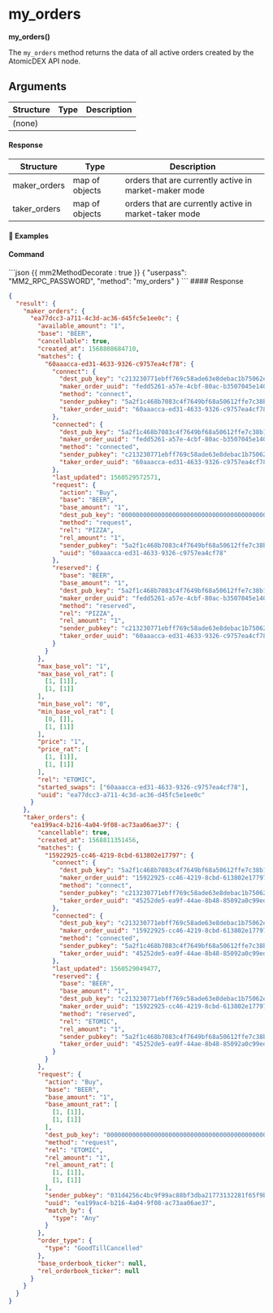 
# my_orders

**my_orders()**

The `my_orders` method returns the data of all active orders created by the AtomicDEX API node.

## Arguments

| Structure | Type | Description |
| --------- | ---- | ----------- |
| (none)    |      |             |

#### Response

| Structure    | Type           | Description                                           |
| ------------ | -------------- | ----------------------------------------------------- |
| maker_orders | map of objects | orders that are currently active in market-maker mode |
| taker_orders | map of objects | orders that are currently active in market-taker mode |

#### 📌 Examples

#### Command

<CodeGroup title="" tag="POST" label="my_orders">
```json {{ mm2MethodDecorate : true }}
{
  "userpass": "MM2_RPC_PASSWORD",
  "method": "my_orders"
}
```
</CodeGroup>


<CollapsibleSection expandedText='Hide Response' collapsedText='Show Response'>
#### Response

```json
{
  "result": {
    "maker_orders": {
      "ea77dcc3-a711-4c3d-ac36-d45fc5e1ee0c": {
        "available_amount": "1",
        "base": "BEER",
        "cancellable": true,
        "created_at": 1568808684710,
        "matches": {
          "60aaacca-ed31-4633-9326-c9757ea4cf78": {
            "connect": {
              "dest_pub_key": "c213230771ebff769c58ade63e8debac1b75062ead66796c8d793594005f3920",
              "maker_order_uuid": "fedd5261-a57e-4cbf-80ac-b3507045e140",
              "method": "connect",
              "sender_pubkey": "5a2f1c468b7083c4f7649bf68a50612ffe7c38b1d62e1ece3829ca88e7e7fd12",
              "taker_order_uuid": "60aaacca-ed31-4633-9326-c9757ea4cf78"
            },
            "connected": {
              "dest_pub_key": "5a2f1c468b7083c4f7649bf68a50612ffe7c38b1d62e1ece3829ca88e7e7fd12",
              "maker_order_uuid": "fedd5261-a57e-4cbf-80ac-b3507045e140",
              "method": "connected",
              "sender_pubkey": "c213230771ebff769c58ade63e8debac1b75062ead66796c8d793594005f3920",
              "taker_order_uuid": "60aaacca-ed31-4633-9326-c9757ea4cf78"
            },
            "last_updated": 1560529572571,
            "request": {
              "action": "Buy",
              "base": "BEER",
              "base_amount": "1",
              "dest_pub_key": "0000000000000000000000000000000000000000000000000000000000000000",
              "method": "request",
              "rel": "PIZZA",
              "rel_amount": "1",
              "sender_pubkey": "5a2f1c468b7083c4f7649bf68a50612ffe7c38b1d62e1ece3829ca88e7e7fd12",
              "uuid": "60aaacca-ed31-4633-9326-c9757ea4cf78"
            },
            "reserved": {
              "base": "BEER",
              "base_amount": "1",
              "dest_pub_key": "5a2f1c468b7083c4f7649bf68a50612ffe7c38b1d62e1ece3829ca88e7e7fd12",
              "maker_order_uuid": "fedd5261-a57e-4cbf-80ac-b3507045e140",
              "method": "reserved",
              "rel": "PIZZA",
              "rel_amount": "1",
              "sender_pubkey": "c213230771ebff769c58ade63e8debac1b75062ead66796c8d793594005f3920",
              "taker_order_uuid": "60aaacca-ed31-4633-9326-c9757ea4cf78"
            }
          }
        },
        "max_base_vol": "1",
        "max_base_vol_rat": [
          [1, [1]],
          [1, [1]]
        ],
        "min_base_vol": "0",
        "min_base_vol_rat": [
          [0, []],
          [1, [1]]
        ],
        "price": "1",
        "price_rat": [
          [1, [1]],
          [1, [1]]
        ],
        "rel": "ETOMIC",
        "started_swaps": ["60aaacca-ed31-4633-9326-c9757ea4cf78"],
        "uuid": "ea77dcc3-a711-4c3d-ac36-d45fc5e1ee0c"
      }
    },
    "taker_orders": {
      "ea199ac4-b216-4a04-9f08-ac73aa06ae37": {
        "cancellable": true,
        "created_at": 1568811351456,
        "matches": {
          "15922925-cc46-4219-8cbd-613802e17797": {
            "connect": {
              "dest_pub_key": "5a2f1c468b7083c4f7649bf68a50612ffe7c38b1d62e1ece3829ca88e7e7fd12",
              "maker_order_uuid": "15922925-cc46-4219-8cbd-613802e17797",
              "method": "connect",
              "sender_pubkey": "c213230771ebff769c58ade63e8debac1b75062ead66796c8d793594005f3920",
              "taker_order_uuid": "45252de5-ea9f-44ae-8b48-85092a0c99ed"
            },
            "connected": {
              "dest_pub_key": "c213230771ebff769c58ade63e8debac1b75062ead66796c8d793594005f3920",
              "maker_order_uuid": "15922925-cc46-4219-8cbd-613802e17797",
              "method": "connected",
              "sender_pubkey": "5a2f1c468b7083c4f7649bf68a50612ffe7c38b1d62e1ece3829ca88e7e7fd12",
              "taker_order_uuid": "45252de5-ea9f-44ae-8b48-85092a0c99ed"
            },
            "last_updated": 1560529049477,
            "reserved": {
              "base": "BEER",
              "base_amount": "1",
              "dest_pub_key": "c213230771ebff769c58ade63e8debac1b75062ead66796c8d793594005f3920",
              "maker_order_uuid": "15922925-cc46-4219-8cbd-613802e17797",
              "method": "reserved",
              "rel": "ETOMIC",
              "rel_amount": "1",
              "sender_pubkey": "5a2f1c468b7083c4f7649bf68a50612ffe7c38b1d62e1ece3829ca88e7e7fd12",
              "taker_order_uuid": "45252de5-ea9f-44ae-8b48-85092a0c99ed"
            }
          }
        },
        "request": {
          "action": "Buy",
          "base": "BEER",
          "base_amount": "1",
          "base_amount_rat": [
            [1, [1]],
            [1, [1]]
          ],
          "dest_pub_key": "0000000000000000000000000000000000000000000000000000000000000000",
          "method": "request",
          "rel": "ETOMIC",
          "rel_amount": "1",
          "rel_amount_rat": [
            [1, [1]],
            [1, [1]]
          ],
          "sender_pubkey": "031d4256c4bc9f99ac88bf3dba21773132281f65f9bf23a59928bce08961e2f3",
          "uuid": "ea199ac4-b216-4a04-9f08-ac73aa06ae37",
          "match_by": {
            "type": "Any"
          }
        },
        "order_type": {
          "type": "GoodTillCancelled"
        },
        "base_orderbook_ticker": null,
        "rel_orderbook_ticker": null
      }
    }
  }
}
```

</CollapsibleSection>
